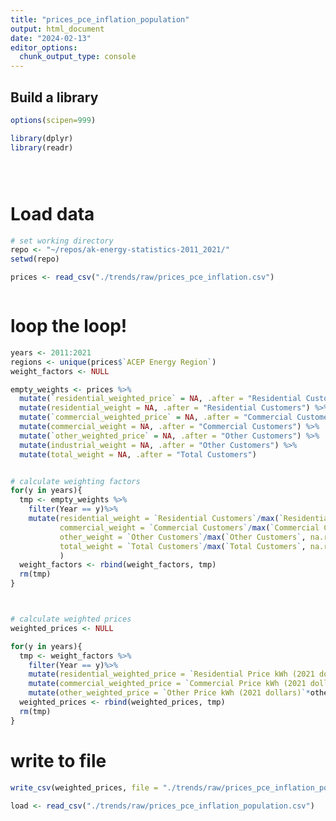 ```yaml
---
title: "prices_pce_inflation_population"
output: html_document
date: "2024-02-13"
editor_options: 
  chunk_output_type: console
---
```


## Build a library
```R
options(scipen=999)

library(dplyr)
library(readr)





```


# Load data
```R
# set working directory
repo <- "~/repos/ak-energy-statistics-2011_2021/"
setwd(repo)

prices <- read_csv("./trends/raw/prices_pce_inflation.csv")



```


# loop the loop!
```R
years <- 2011:2021
regions <- unique(prices$`ACEP Energy Region`)
weight_factors <- NULL

empty_weights <- prices %>%
  mutate(`residential_weighted_price` = NA, .after = "Residential Customers") %>%
  mutate(residential_weight = NA, .after = "Residential Customers") %>%
  mutate(`commercial_weighted_price` = NA, .after = "Commercial Customers") %>%
  mutate(commercial_weight = NA, .after = "Commercial Customers") %>%
  mutate(`other_weighted_price` = NA, .after = "Other Customers") %>%
  mutate(industrial_weight = NA, .after = "Other Customers") %>%
  mutate(total_weight = NA, .after = "Total Customers")


# calculate weighting factors
for(y in years){
  tmp <- empty_weights %>%
    filter(Year == y)%>%
    mutate(residential_weight = `Residential Customers`/max(`Residential Customers`, na.rm = T), 
           commercial_weight = `Commercial Customers`/max(`Commercial Customers`, na.rm = T),
           other_weight = `Other Customers`/max(`Other Customers`, na.rm = T),
           total_weight = `Total Customers`/max(`Total Customers`, na.rm = T)
           )
  weight_factors <- rbind(weight_factors, tmp)
  rm(tmp)
}



# calculate weighted prices
weighted_prices <- NULL

for(y in years){
  tmp <- weight_factors %>%
    filter(Year == y)%>%
    mutate(residential_weighted_price = `Residential Price kWh (2021 dollars)`*residential_weight) %>%
    mutate(commercial_weighted_price = `Commercial Price kWh (2021 dollars)`*commercial_weight) %>%
    mutate(other_weighted_price = `Other Price kWh (2021 dollars)`*other_weight)
  weighted_prices <- rbind(weighted_prices, tmp)
  rm(tmp)
}


```



# write to file
```R
write_csv(weighted_prices, file = "./trends/raw/prices_pce_inflation_population.csv")

load <- read_csv("./trends/raw/prices_pce_inflation_population.csv")


```





